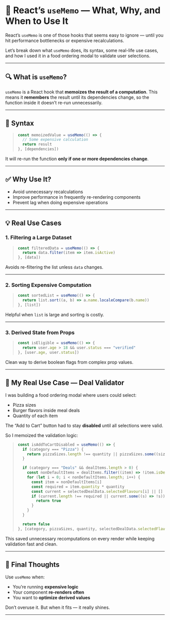 


# 🧠 React’s `useMemo` — What, Why, and When to Use It

React’s `useMemo` is one of those hooks that seems easy to ignore — until you hit performance bottlenecks or expensive recalculations.

Let’s break down what `useMemo` does, its syntax, some real-life use cases, and how I used it in a food ordering modal to validate user selections.

---

## 🔍 What is `useMemo`?

`useMemo` is a React hook that **memoizes the result of a computation**. This means it **remembers** the result until its dependencies change, so the function inside it doesn’t re-run unnecessarily.

---

## 🧪 Syntax

> ```js
> const memoizedValue = useMemo(() => {
>   // Some expensive calculation
>   return result
> }, [dependencies])
> ```

It will re-run the function **only if one or more dependencies change**.

---

## ✅ Why Use It?

- Avoid unnecessary recalculations  
- Improve performance in frequently re-rendering components  
- Prevent lag when doing expensive operations  

---

## 💡 Real Use Cases

### 1. **Filtering a Large Dataset**

> ```js
> const filteredData = useMemo(() => {
>   return data.filter(item => item.isActive)
> }, [data])
> ```

Avoids re-filtering the list unless `data` changes.

---

### 2. **Sorting Expensive Computation**

> ```js
> const sortedList = useMemo(() => {
>   return list.sort((a, b) => a.name.localeCompare(b.name))
> }, [list])
> ```

Helpful when `list` is large and sorting is costly.

---

### 3. **Derived State from Props**

> ```js
> const isEligible = useMemo(() => {
>   return user.age > 18 && user.status === "verified"
> }, [user.age, user.status])
> ```

Clean way to derive boolean flags from complex prop values.

---

## 🍕 My Real Use Case — Deal Validator

I was building a food ordering modal where users could select:
- Pizza sizes  
- Burger flavors inside meal deals  
- Quantity of each item  

The “Add to Cart” button had to stay **disabled** until all selections were valid.

So I memoized the validation logic:

> ```js
> const isAddToCartDisabled = useMemo(() => {
>   if (category === "Pizza") {
>     return pizzaSizes.length !== quantity || pizzaSizes.some((size) => !size)
>   }
> 
>   if (category === "Deals" && dealItems.length > 0) {
>     const nonDefaultItems = dealItems.filter((item) => !item.isDefault)
>     for (let i = 0; i < nonDefaultItems.length; i++) {
>       const item = nonDefaultItems[i]
>       const required = item.quantity * quantity
>       const current = selectedDealData.selectedFlavours[i] || []
>       if (current.length !== required || current.some((s) => !s)) {
>         return true
>       }
>     }
>   }
> 
>   return false
> }, [category, pizzaSizes, quantity, selectedDealData.selectedFlavours, dealItems])
> ```

This saved unnecessary recomputations on every render while keeping validation fast and clean.

---

## 🚀 Final Thoughts

Use `useMemo` when:
- You’re running **expensive logic**
- Your component **re-renders often**
- You want to **optimize derived values**

Don’t overuse it. But when it fits — it really shines.

---
